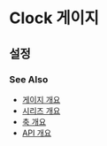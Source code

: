 # Clock 게이지

## 설정

### See Also

- [게이지 개요](/gauges)
- [시리즈 개요](/series)
- [축 개요](/axes)
- [API 개요](/docs)